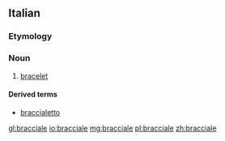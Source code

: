 ==Italian==

===Etymology===
{{suffix|braccio|ale|lang=it}}

===Noun===
{{it-noun|m}}

# [[bracelet]]

====Derived terms====
* [[braccialetto]]

[[gl:bracciale]]
[[io:bracciale]]
[[mg:bracciale]]
[[pl:bracciale]]
[[zh:bracciale]]